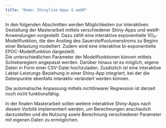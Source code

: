 ```yaml
---
title: "Demo: Shinylive-Apps & webR"
---
```


In den folgenden Abschnitten werden Möglichkeiten zur interaktiven Gestaltung der Masterarbeit mittels verschiedener Shiny-Apps und webR-Anwendungen vorgestellt. Dazu zählt eine interaktive exponentielle V̇O₂-Modellfunktion, die den Anstieg des Sauerstoffvolumenstroms zu Beginn einer Belastung modelliert. Zudem wird eine interaktive bi-exponentielle EPOC-Modellfunktion dargestellt.<br>
Die unterschiedlichen Parameter der Modellfunktionen können mittels Schiebereglern angepasst werden. Darüber hinaus ist es möglich, eigene Daten in Form einer CSV-Datei hochzuladen. Zusätzlich ist eine interaktive Laktat-Leistungs-Beziehung in einer Shiny-App integriert, bei der die Datenpunkte ebenfalls interaktiv verändert werden können.

Die automatische Anpassung mittels nichtlinearer Regression ist derzeit noch nicht funktionsfähig.

In der finalen Masterarbeit sollen weitere interaktive Shiny-Apps nach diesem Vorbild implementiert werden, um Berechnungen anschaulich darzustellen und die Nutzung sowie Berechnung verschiedener Parameter mit eigenen Daten zu ermöglichen.

